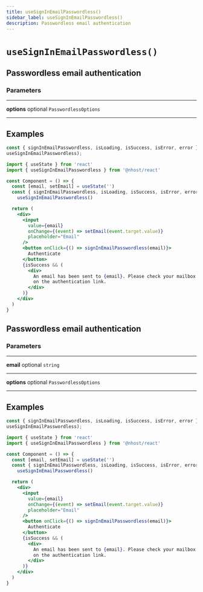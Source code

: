 ```yaml
---
title: useSignInEmailPasswordless()
sidebar_label: useSignInEmailPasswordless()
description: Passwordless email authentication
---
```


# `useSignInEmailPasswordless()`

## Passwordless email authentication

### Parameters

---

**options** <span className="optional-status">optional</span> `PasswordlessOptions`

---

## Examples

```js
const { signInEmailPasswordless, isLoading, isSuccess, isError, error } =
useSignInEmailPasswordless);
```

```jsx
import { useState } from 'react'
import { useSignInEmailPasswordless } from '@nhost/react'

const Component = () => {
  const [email, setEmail] = useState('')
  const { signInEmailPasswordless, isLoading, isSuccess, isError, error } =
    useSignInEmailPasswordless()

  return (
    <div>
      <input
        value={email}
        onChange={(event) => setEmail(event.target.value)}
        placeholder="Email"
      />
      <button onClick={() => signInEmailPasswordless(email)}>
        Authenticate
      </button>
      {isSuccess && (
        <div>
          An email has been sent to {email}. Please check your mailbox and click
          on the authentication link.
        </div>
      )}
    </div>
  )
}
```

## Passwordless email authentication

### Parameters

---

**email** <span className="optional-status">optional</span> `string`

---

**options** <span className="optional-status">optional</span> `PasswordlessOptions`

---

## Examples

```js
const { signInEmailPasswordless, isLoading, isSuccess, isError, error } =
useSignInEmailPasswordless);
```

```jsx
import { useState } from 'react'
import { useSignInEmailPasswordless } from '@nhost/react'

const Component = () => {
  const [email, setEmail] = useState('')
  const { signInEmailPasswordless, isLoading, isSuccess, isError, error } =
    useSignInEmailPasswordless()

  return (
    <div>
      <input
        value={email}
        onChange={(event) => setEmail(event.target.value)}
        placeholder="Email"
      />
      <button onClick={() => signInEmailPasswordless(email)}>
        Authenticate
      </button>
      {isSuccess && (
        <div>
          An email has been sent to {email}. Please check your mailbox and click
          on the authentication link.
        </div>
      )}
    </div>
  )
}
```
